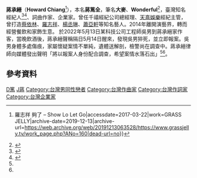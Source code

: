 {{Infobox person
| name = 蔣承縉
| romaji = Chiang Cheng-chin
| real_name = 蔣篤全
| gender = 男
| Age= 51
| birthday = 1971/09/09
| birth_place = {{TWN}}
| residence = {{TWN}}
| nationality = {{ROC-TWN}}
| other_names = 大麥、Wonderful、蔣哥
| ethnicity = [[漢族|漢族]]
| occupation = 經紀人、詞曲作家、企業家
| employer = [[傢傢酒有限公司|傢傢酒有限公司]]<br />[[上引娛樂股份有限公司|上引娛樂股份有限公司]]
}}

'''蔣承縉'''（'''Howard Chiang'''<ref>{{Cite web|url=http://www.grassjelly.tv/work_page.php?ANo=160|title=MV {{!}} 羅志祥 夠了 – Show Lo Let Go|accessdate=2017-03-22|work=GRASS JELLY|archive-date=2019-12-13|archive-url=https://web.archive.org/web/20191213063528/https://www.grassjelly.tv/work_page.php?ANo=160|dead-url=no}}</ref>），本名'''蔣篤全'''，筆名'''大麥'''、'''Wonderful'''<ref>{{Cite web|url=http://www.must.org.tw/tw/about/06.aspx?page=52|title=社團法人中華音樂著作權協會|accessdate=2017-02-05|last=本網站由【藝誠科技有限公司】設計與製作|archive-date=2019-12-14|archive-url=https://web.archive.org/web/20191214000102/https://www.must.org.tw/tw/about/06.aspx?page=52|dead-url=no}}</ref>，臺灣知名經紀人<ref name="#1">{{Cite news|url=http://news.tvbs.com.tw/entertainment/568158|title=天王天后的推手！　「蔣哥」退幕後玩傢飾│TVBS新聞網|last=TVBS|newspaper=TVBS|accessdate=2017-02-05|archive-date=2019-12-11|archive-url=https://web.archive.org/web/20191211200426/https://news.tvbs.com.tw/entertainment/568158|dead-url=no}}</ref><ref name="#2">{{Cite news|url=https://news.housefun.com.tw/hormone/article/35506190614|title=天王天后經紀人退休開店　Jolin、小豬都是常客|last=賀爾蒙|newspaper=好房網News|accessdate=2017-02-05|language=zh-TW|archive-date=2020-08-11|archive-url=https://web.archive.org/web/20200811182313/https://news.housefun.com.tw/hormone/article/35506190614|dead-url=no}}</ref>、詞曲作家、企業家。曾任千禧經紀公司總經理、[[天熹娛樂|天熹娛樂]]經紀主管，曾打造[[蔡依林|蔡依林]]、[[羅志祥|羅志祥]]、[[楊丞琳|楊丞琳]]、[[蕭亞軒|蕭亞軒]]等知名藝人。2014年離開演藝界，轉而經營餐飲和家飾生意。
於2022年5月13日某科技公司工程師吳男到蔣承縉家作客，當晚飲酒後，蔣承縉聲稱隔日5月14日醒來，發現吳男猝死，並立即報案。吳男身體多處傷痕，家屬懷疑案情不單純，遺體送解剖，檢警尚在調查中。蔣承縉律師向媒體發出聲明「將以報案人身份配合調查，希望案情水落石出」<ref name="#1"/><ref name="#2"/>。

== 參考資料 ==
{{Reflist}}
{{DEFAULTSORT:Chiang, Cheng-chin}}
[[Category:蔣姓|D篤]]
[[Category:台灣經紀人|J蔣]]
[[Category:台灣男同性戀者|Category:台灣男同性戀者]]
[[Category:台灣作曲家|Category:台灣作曲家]]
[[Category:台灣作詞家|Category:台灣作詞家]]
[[Category:台灣企業家|Category:台灣企業家]]